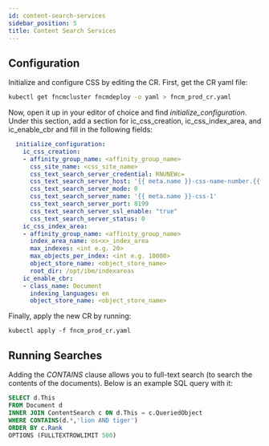 ```yaml
---
id: content-search-services
sidebar_position: 5
title: Content Search Services
---
```


## Configuration

Initialize and configure CSS by editing the CR. First, get the CR yaml file:

```bash
kubectl get fncmcluster fncmdeploy -o yaml > fncm_prod_cr.yaml
```

Now, open it up in your editor of choice and find _initialize_configuration_. Under this section, add a section for ic_css_creation, ic_css_index_area, and ic_enable_cbr and fill in the following fields:

```yaml
  initialize_configuration:
    ic_css_creation:
    - affinity_group_name: <affinity_group_name>
      css_site_name: <css_site_name>
      css_text_search_server_credential: RNUNEWc=
      css_text_search_server_host: '{{ meta.name }}-css-name-number.{{ meta.namespace }}.svc'
      css_text_search_server_mode: 0
      css_text_search_server_name: '{{ meta.name }}-css-1'
      css_text_search_server_port: 8199
      css_text_search_server_ssl_enable: "true"
      css_text_search_server_status: 0
    ic_css_index_area:
    - affinity_group_name: <affinity_group_name>
      index_area_name: os<x>_index_area
      max_indexes: <int e.g. 20>
      max_objects_per_index: <int e.g. 10000>
      object_store_name: <object_store_name>
      root_dir: /opt/ibm/indexareas
    ic_enable_cbr:
    - class_name: Document
      indexing_languages: en
      object_store_name: <object_store_name>
```

Finally, apply the new CR by running:

```
kubectl apply -f fncm_prod_cr.yaml
```

## Running Searches

Adding the _CONTAINS_ clause allows you to full-text search (to search the contents of the documents). Below is an example SQL query with it:

```SQL
SELECT d.This
FROM Document d 
INNER JOIN ContentSearch c ON d.This = c.QueriedObject
WHERE CONTAINS(d.*,'lion AND tiger')
ORDER BY c.Rank
OPTIONS (FULLTEXTROWLIMIT 500)
```